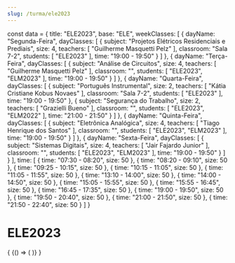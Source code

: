 ```yaml
---
slug: /turma/ele2023
---
```

const data = {
  title: "ELE2023",
  base: "ELE",
  weekClasses: [
    {
      dayName: "Segunda-Feira",
      dayClasses: [
        {
          subject: "Projetos Elétricos Residenciais e Prediais",
          size: 4,
          teachers: [
            "Guilherme Masquetti Pelz"
          ],
          classroom: "Sala 7-2",
          students: [
            "ELE2023"
          ],
          time: "19:00 - 19:50"
        }
      ]
    },
    {
      dayName: "Terça-Feira",
      dayClasses: [
        {
          subject: "Análise de Circuitos",
          size: 4,
          teachers: [
            "Guilherme Masquetti Pelz"
          ],
          classroom: "",
          students: [
            "ELE2023",
            "ELM2023"
          ],
          time: "19:00 - 19:50"
        }
      ]
    },
    {
      dayName: "Quarta-Feira",
      dayClasses: [
        {
          subject: "Português Instrumental",
          size: 2,
          teachers: [
            "Kátia Cristiane Kobus Novaes"
          ],
          classroom: "Sala 7-2",
          students: [
            "ELE2023"
          ],
          time: "19:00 - 19:50"
        },
        {
          subject: "Segurança do Trabalho",
          size: 2,
          teachers: [
            "Grazielli Bueno"
          ],
          classroom: "",
          students: [
            "ELE2023",
            "ELM2022"
          ],
          time: "21:00 - 21:50"
        }
      ]
    },
    {
      dayName: "Quinta-Feira",
      dayClasses: [
        {
          subject: "Eletrônica Analógica",
          size: 4,
          teachers: [
            "Tiago Henrique dos Santos"
          ],
          classroom: "",
          students: [
            "ELE2023",
            "ELM2023"
          ],
          time: "19:00 - 19:50"
        }
      ]
    },
    {
      dayName: "Sexta-Feira",
      dayClasses: [
        {
          subject: "Sistemas Digitais",
          size: 4,
          teachers: [
            "Jair Fajardo Junior"
          ],
          classroom: "",
          students: [
            "ELE2023",
            "ELM2023"
          ],
          time: "19:00 - 19:50"
        }
      ]
    }
  ],
  time: [
    {
      time: "07:30 - 08:20",
      size: 50
    },
    {
      time: "08:20 - 09:10",
      size: 50
    },
    {
      time: "09:25 - 10:15",
      size: 50
    },
    {
      time: "10:15 - 11:05",
      size: 50
    },
    {
      time: "11:05 - 11:55",
      size: 50
    },
    {
      time: "13:10 - 14:00",
      size: 50
    },
    {
      time: "14:00 - 14:50",
      size: 50
    },
    {
      time: "15:05 - 15:55",
      size: 50
    },
    {
      time: "15:55 - 16:45",
      size: 50
    },
    {
      time: "16:45 - 17:35",
      size: 50
    },
    {
      time: "19:00 - 19:50",
      size: 50
    },
    {
      time: "19:50 - 20:40",
      size: 50
    },
    {
      time: "21:00 - 21:50",
      size: 50
    },
    {
      time: "21:50 - 22:40",
      size: 50
    }
  ]
}

# ELE2023

<div>
  {
    <BrowserOnly>
      {() => (
        <Grid
          title={data.title}
          weekClasses={data.weekClasses}
          time={data.time}
        />
      )}
    </BrowserOnly>
  }
</div>
